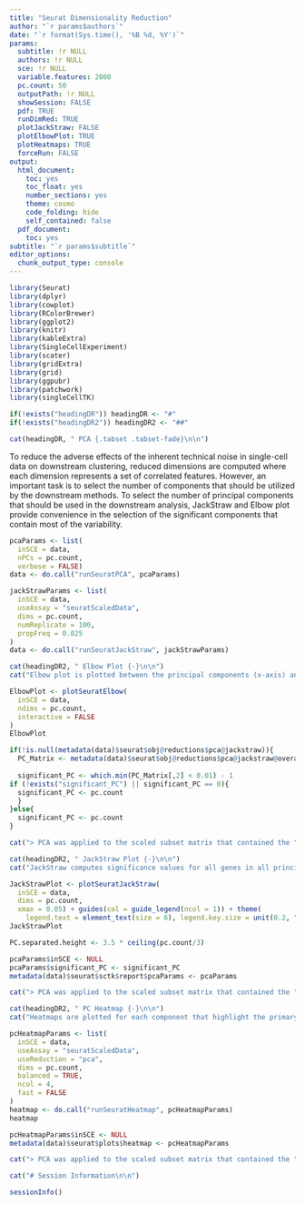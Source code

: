 ```yaml
---
title: "Seurat Dimensionality Reduction"
author: "`r params$authors`"
date: "`r format(Sys.time(), '%B %d, %Y')`"
params:
  subtitle: !r NULL
  authors: !r NULL
  sce: !r NULL
  variable.features: 2000
  pc.count: 50
  outputPath: !r NULL
  showSession: FALSE
  pdf: TRUE
  runDimRed: TRUE
  plotJackStraw: FALSE
  plotElbowPlot: TRUE
  plotHeatmaps: TRUE
  forceRun: FALSE
output:
  html_document:
    toc: yes
    toc_float: yes
    number_sections: yes
    theme: cosmo
    code_folding: hide
    self_contained: false
  pdf_document:
    toc: yes
subtitle: "`r params$subtitle`"
editor_options:
  chunk_output_type: console
---
```


```r
library(Seurat)
library(dplyr)
library(cowplot)
library(RColorBrewer)
library(ggplot2)
library(knitr)
library(kableExtra)
library(SingleCellExperiment)
library(scater)
library(gridExtra)
library(grid)
library(ggpubr)
library(patchwork)
library(singleCellTK)
```

```r
if(!exists("headingDR")) headingDR <- "#"
if(!exists("headingDR2")) headingDR2 <- "##"

cat(headingDR, " PCA {.tabset .tabset-fade}\n\n")
```

To reduce the adverse effects of the inherent technical noise in single-cell data on downstream clustering, reduced dimensions are computed where each dimension represents a set of correlated features. However, an important task is to select the number of components that should be utilized by the downstream methods. To select the number of principal components that should be used in the downstream analysis, JackStraw and Elbow plot provide convenience in the selection of the significant components that contain most of the variability.  

```r
pcaParams <- list(
  inSCE = data,
  nPCs = pc.count,
  verbose = FALSE)
data <- do.call("runSeuratPCA", pcaParams)
```

```r
jackStrawParams <- list(
  inSCE = data,
  useAssay = "seuratScaledData",
  dims = pc.count,
  numReplicate = 100,
  propFreq = 0.025
)
data <- do.call("runSeuratJackStraw", jackStrawParams)
```

```r
cat(headingDR2, " Elbow Plot {-}\n\n")
cat("Elbow plot is plotted between the principal components (x-axis) and their standard deviation (y-axis), where a clear elbow between the components highlights the cut-off for the no. of components that should be selected as significant for downstream analysis.")
```

```r
ElbowPlot <- plotSeuratElbow(
  inSCE = data,
  ndims = pc.count,
  interactive = FALSE
)
ElbowPlot
```

```r
if(!is.null(metadata(data)$seurat$obj@reductions$pca@jackstraw)){
  PC_Matrix <- metadata(data)$seurat$obj@reductions$pca@jackstraw@overall.p.values
  
  significant_PC <- which.min(PC_Matrix[,2] < 0.01) - 1
if (!exists("significant_PC") || significant_PC == 0){
  significant_PC <- pc.count
  }
}else{
  significant_PC <- pc.count
}
```

```r
cat("> PCA was applied to the scaled subset matrix that contained the ", variable.features, " top most variable genes to transform the data into reduced dimensions for clustering in the downstream analysis. Significant principal components will show a strong enrichment of genes with low p-values from the JackStraw plot or PC cutoff could also be determined roughly by looking at where a clear elbow is depicted in the elbow plot. The first ", significant_PC, " components were selected as the cutoff. These ", significant_PC, " principal components were determined to hold the true dimensionality of the dataset and will be used in the subsequent clustering analysis.")
```

```r
cat(headingDR2, " JackStraw Plot {-}\n\n")
cat("JackStraw computes significance values for all genes in all principal components and plots these genes as a QQ-plot for each component and compares them with the uniform distribution (shown in dotted line). Overall p-values are also computed for each component, where statistically significant principal components can be selected for downstream analysis. Visually, components that lie above the dotted uniform distribution line should be selected.")
```

```r
JackStrawPlot <- plotSeuratJackStraw(
  inSCE = data,
  dims = pc.count,
  xmax = 0.05) + guides(col = guide_legend(ncol = 1)) + theme(
    legend.text = element_text(size = 6), legend.key.size = unit(0.2, "cm"))
JackStrawPlot
```


```r
PC.separated.height <- 3.5 * ceiling(pc.count/3)
```

```r
pcaParams$inSCE <- NULL
pcaParams$significant_PC <- significant_PC
metadata(data)$seurat$sctk$report$pcaParams <- pcaParams
```

```r
cat("> PCA was applied to the scaled subset matrix that contained the ", variable.features, " top most variable genes to transform the data into reduced dimensions for clustering in the downstream analysis. Significant principal components will show a strong enrichment of genes with low p-values from the JackStraw plot or PC cutoff could also be determined roughly by looking at where a clear elbow is depicted in the elbow plot. The first ", significant_PC, " components were selected as the cutoff. These ", significant_PC, " principal components were determined to hold the true dimensionality of the dataset and will be used in the subsequent clustering analysis.")
```

```r
cat(headingDR2, " PC Heatmap {-}\n\n")
cat("Heatmaps are plotted for each component that highlight the primary sources of heterogeneity in terms of features in the data. Both cells and features are ordered according to their PCA scores and this heatmap can be utilized to explore highly correlated feature sets in the data.")
```

```r
pcHeatmapParams <- list(
  inSCE = data,
  useAssay = "seuratScaledData",
  useReduction = "pca",
  dims = pc.count,
  balanced = TRUE,
  ncol = 4,
  fast = FALSE
)
heatmap <- do.call("runSeuratHeatmap", pcHeatmapParams)  
heatmap
```

```r
pcHeatmapParams$inSCE <- NULL
metadata(data)$seurat$plots$heatmap <- pcHeatmapParams
```

```r
cat("> PCA was applied to the scaled subset matrix that contained the ", variable.features, " top most variable genes to transform the data into reduced dimensions for clustering in the downstream analysis. Significant principal components will show a strong enrichment of genes with low p-values from the JackStraw plot or PC cutoff could also be determined roughly by looking at where a clear elbow is depicted in the elbow plot. The first ", significant_PC, " components were selected as the cutoff. These ", significant_PC, " principal components were determined to hold the true dimensionality of the dataset and will be used in the subsequent clustering analysis.")
```

```r
cat("# Session Information\n\n")
```

```r
sessionInfo()
```

